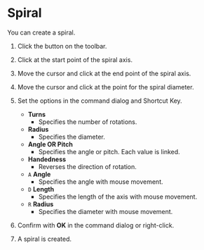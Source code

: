
# Spiral

<Reference shortcut='' command='Spiral' button='Toolbar' />

You can create a spiral.

1. Click the button on the toolbar.
2. Click at the start point of the spiral axis.
3. Move the cursor and click at the end point of the spiral axis.
4. Move the cursor and click at the point for the spiral diameter.
5. Set the options in the command dialog and Shortcut Key.

   - **Turns**
      - Specifies the number of rotations.
   - **Radius**
      - Specifies the diameter.
   - **Angle OR Pitch**
      - Specifies the angle or pitch. Each value is linked.
   - **Handedness**
      - Reverses the direction of rotation.
   - `A` **Angle**
      - Specifies the angle with mouse movement.
   - `D` **Length**
      - Specifies the length of the axis with mouse movement.
   - `R` **Radius**
      - Specifies the diameter with mouse movement.
6. Confirm with **OK** in the command dialog or right-click.
7. A spiral is created.